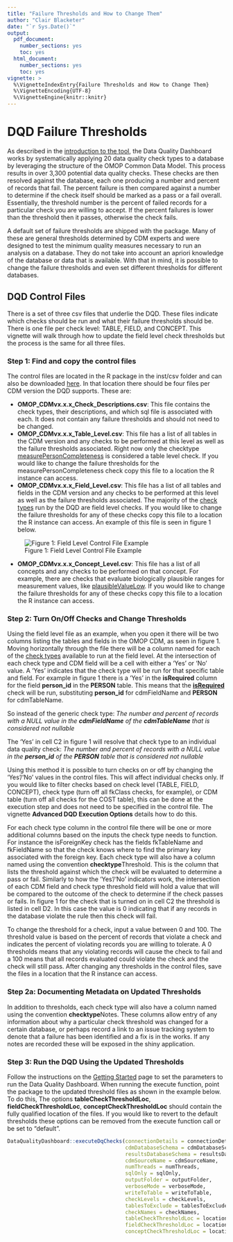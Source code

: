 ```yaml
---
title: "Failure Thresholds and How to Change Them"
author: "Clair Blacketer"
date: "`r Sys.Date()`"
output:
  pdf_document:
    number_sections: yes
    toc: yes
  html_document:
    number_sections: yes
    toc: yes
vignette: >
  %\VignetteIndexEntry{Failure Thresholds and How to Change Them}
  %\VignetteEncoding{UTF-8}
  %\VignetteEngine{knitr::knitr}
---
```


# DQD Failure Thresholds

As described in the [introduction to the tool](https://ohdsi.github.io/DataQualityDashboard/#introduction), the Data Quality Dashboard works by systematically applying 20 data quality check types to a database by leveraging the structure of the OMOP Common Data Model. This process results in over 3,300 potential data quality checks. These checks are then resolved against the database, each one producing a number and percent of records that fail. The percent failure is then compared against a number to determine if the check itself should be marked as a pass or a fail overall. Essentially, the threshold number is the percent of failed records for a particular check you are willing to accept. If the percent failures is lower than the threshold then it passes, otherwise the check fails.

A default set of failure thresholds are shipped with the package. Many of these are general thresholds determined by CDM experts and were designed to test the minimum quality measures necessary to run an analysis on a database. They do not take into account an apriori knowledge of the database or data that is available. With that in mind, it is possible to change the failure thresholds and even set different thresholds for different databases.

## DQD Control Files

There is a set of three csv files that underlie the DQD. These files indicate which checks should be run and what their failure thresholds should be. There is one file per check level: TABLE, FIELD, and CONCEPT. This vignette will walk through how to update the field level check thresholds but the process is the same for all three files. 

### Step 1: Find and copy the control files

The control files are located in the R package in the inst/csv folder and can also be downloaded [here](https://github.com/OHDSI/DataQualityDashboard/tree/master/inst/csv). In that location there should be four files per CDM version the DQD supports. These are:

- **OMOP_CDMvx.x.x_Check_Descriptions.csv**: This file contains the check types, their descriptions, and which sql file is associated with each. It does not contain any failure thresholds and should not need to be changed. 
- **OMOP_CDMvx.x.x_Table_Level.csv**: This file has a list of all tables in the CDM version and any checks to be performed at this level as well as the failure thresholds associated. Right now only the checktype [measurePersonCompleteness](https://ohdsi.github.io/DataQualityDashboard/articles/CheckTypeDescriptions.html#measurepersoncompleteness) is considered a table level check. If you would like to change the failure thresholds for the measurePersonCompleteness check copy this file to a location the R instance can access.
- **OMOP_CDMvx.x.x_Field_Level.csv**: This file has a list of all tables and fields in the CDM version and any checks to be performed at this level as well as the failure thresholds associated. The majority of the [check types](https://ohdsi.github.io/DataQualityDashboard/articles/CheckTypeDescriptions.html) run by the DQD are field level checks. If you would like to change the failure thresholds for any of these checks copy this file to a location the R instance can access. An example of this file is seen in figure 1 below.

![Figure 1: Field Level Control File Example](images/fieldLevelFile.png)

- **OMOP_CDMvx.x.x_Concept_Level.csv**: This file has a list of all concepts and any checks to be performed on that concept. For example, there are checks that evaluate biologically plausible ranges for measurement values, like [plausibleValueLow](https://ohdsi.github.io/DataQualityDashboard/articles/CheckTypeDescriptions.html#plausiblevaluelow-1). If you would like to change the failure thresholds for any of these checks copy this file to a location the R instance can access.

### Step 2: Turn On/Off Checks and Change Thresholds

Using the field level file as an example, when you open it there will be two columns listing the tables and fields in the OMOP CDM, as seen in figure 1. Moving horizontally through the file there will be a column named for each of the [check types](https://ohdsi.github.io/DataQualityDashboard/articles/CheckTypeDescriptions.html) available to run at the field level. At the intersection of each check type and CDM field will be a cell with either a 'Yes' or 'No' value. A 'Yes' indicates that the check type will be run for that specific table and field. For example in figure 1 there is a 'Yes' in the **isRequired** column for the field **person_id** in the **PERSON** table. This means that the [**isRequired**](https://ohdsi.github.io/DataQualityDashboard/articles/CheckTypeDescriptions.html#isRequired) check will be run, substituting **person_id** for cdmFieldName and **PERSON** for cdmTableName.

So instead of the generic check type: *The number and percent of records with a NULL value in the **cdmFieldName** of the **cdmTableName** that is considered not nullable*

The 'Yes' in cell C2 in figure 1 will resolve that check type to an individual data quality check: *The number and percent of records with a NULL value in the **person_id** of the **PERSON** table that is considered not nullable*

Using this method it is possible to turn checks on or off by changing the 'Yes'/'No' values in the control files. This will affect individual checks only. If you would like to filter checks based on check level (TABLE, FIELD, CONCEPT), check type (turn off all fkClass checks, for example), or CDM table (turn off all checks for the COST table), this can be done at the execution step and does not need to be specified in the control file. The vignette **Advanced DQD Execution Options** details how to do this.

For each check type column in the control file there will be one or more additional columns based on the inputs the check type needs to function. For instance the isForeignKey check has the fields fkTableName and fkFieldName so that the check knows where to find the primary key associated with the foreign key. Each check type will also have a column named using the convention **checktype**Threshold. This is the column that lists the threshold against which the check will be evaluated to determine a pass or fail. Similarly to how the 'Yes'/'No' indicators work, the intersection of each CDM field and check type threshold field will hold a value that will be compared to the outcome of the check to determine if the check passes or fails. In figure 1 for the check that is turned on in cell C2 the threshold is listed in cell D2. In this case the value is 0 indicating that if any records in the database violate the rule then this check will fail. 

To change the threshold for a check, input a value between 0 and 100. The threshold value is based on the percent of records that violate a check and indicates the percent of violating records you are willing to tolerate. A 0 thresholds means that any violating records will cause the check to fail and a 100 means that all records evaluated could violate the check and the check will still pass. After changing any thresholds in the control files, save the files in a location that the R instance can access. 

### Step 2a: Documenting Metadata on Updated Thresholds

In addition to thresholds, each check type will also have a column named using the convention **checktype**Notes. These columns allow entry of any information about why a particular check threshold was changed for a certain database, or perhaps record a link to an issue tracking system to denote that a failure has been identified and a fix is in the works. If any notes are recorded these will be exposed in the shiny application. 

### Step 3: Run the DQD Using the Updated Thresholds

Follow the instructions on the [Getting Started](https://ohdsi.github.io/DataQualityDashboard/articles/DataQualityDashboard.html) page to set the parameters to run the Data Quality Dashboard. When running the execute function, point the package to the updated threshold files as shown in the example below. To do this, The options **tableCheckThresholdLoc**, **fieldCheckThresholdLoc**, **conceptCheckThresholdLoc** should contain the fully qualified location of the files. If you would like to revert to the default thresholds these options can be removed from the execute function call or be set to "default".

```r
DataQualityDashboard::executeDqChecks(connectionDetails = connectionDetails, 
                                      cdmDatabaseSchema = cdmDatabaseSchema, 
                                      resultsDatabaseSchema = resultsDatabaseSchema,
                                      cdmSourceName = cdmSourceName, 
                                      numThreads = numThreads,
                                      sqlOnly = sqlOnly, 
                                      outputFolder = outputFolder, 
                                      verboseMode = verboseMode,
                                      writeToTable = writeToTable,
                                      checkLevels = checkLevels,
                                      tablesToExclude = tablesToExclude,
                                      checkNames = checkNames,
                                      tableCheckThresholdLoc = location of the table check file,
                                      fieldCheckThresholdLoc = location of the field check file,
                                      conceptCheckThresholdLoc = location of the concept check file)

```
